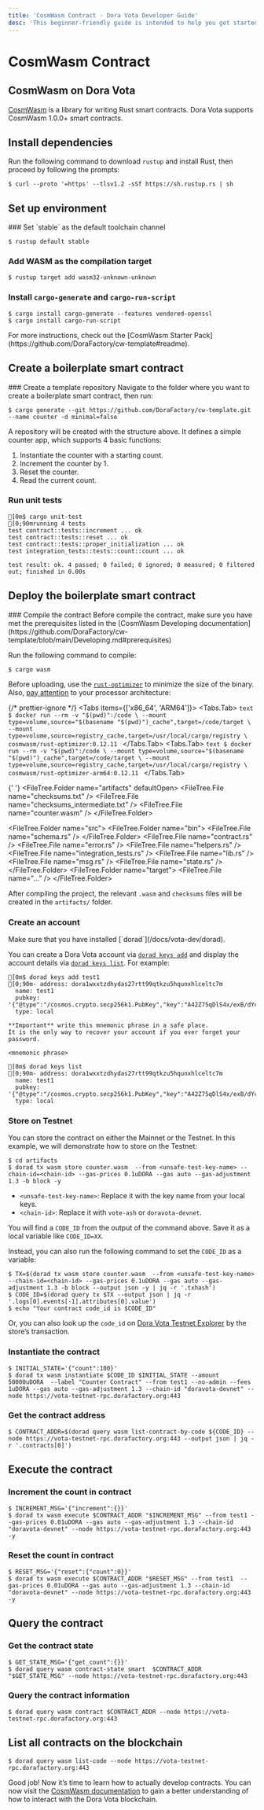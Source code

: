 ```yaml
---
title: 'CosmWasm Contract · Dora Vota Developer Guide'
desc: 'This beginner-friendly guide is intended to help you get started with Dora Vota and build on it.'
---
```



# CosmWasm Contract

## CosmWasm on Dora Vota

[CosmWasm](https://cosmwasm.com/) is a library for writing Rust smart contracts. Dora Vota supports CosmWasm 1.0.0+ smart contracts.

## Install dependencies

Run the following command to download `rustup` and install Rust, then proceed by following the prompts:

```ansi filename="Terminal"
$ curl --proto '=https' --tlsv1.2 -sSf https://sh.rustup.rs | sh
```

## Set up environment

<Steps>
### Set `stable` as the default toolchain channel

```ansi filename="Terminal"
$ rustup default stable
```

### Add WASM as the compilation target

```ansi filename="Terminal"
$ rustup target add wasm32-unknown-unknown
```

### Install `cargo-generate` and `cargo-run-script`

```ansi filename="Terminal"
$ cargo install cargo-generate --features vendored-openssl
$ cargo install cargo-run-script
```

<Callout type="info">
  For more instructions, check out the [CosmWasm Starter
  Pack](https://github.com/DoraFactory/cw-template#readme).
</Callout>

</Steps>

## Create a boilerplate smart contract

<Steps>
### Create a template repository
Navigate to the folder where you want to create a boilerplate smart contract, then run:

```ansi filename="Terminal"
$ cargo generate --git https://github.com/DoraFactory/cw-template.git --name counter -d minimal=false
```

<FileTree>
  <FileTree.File name="Cargo.toml" />
  <FileTree.File name="Developing.md" />
  <FileTree.File name="Importing.md" />
  <FileTree.File name="LICENSE" />
  <FileTree.File name="NOTICE" />
  <FileTree.File name="Publishing.md" />
  <FileTree.File name="README.md" />
  <FileTree.Folder name="src" defaultOpen>
    <FileTree.Folder name="bin" defaultOpen>
      <FileTree.File name="schema.rs" />
    </FileTree.Folder>
    <FileTree.File name="contract.rs" />
    <FileTree.File name="error.rs" />
    <FileTree.File name="helpers.rs" />
    <FileTree.File name="integration_tests.rs" />
    <FileTree.File name="lib.rs" />
    <FileTree.File name="msg.rs" />
    <FileTree.File name="state.rs" />
  </FileTree.Folder>
</FileTree>

A repository will be created with the structure above. It defines a simple counter app, which supports 4 basic functions:

1. Instantiate the counter with a starting count.
2. Increment the counter by 1.
3. Reset the counter.
4. Read the current count.

### Run unit tests

```ansi filename="Terminal"
[0m$ cargo unit-test
[0;90mrunning 4 tests
test contract::tests::increment ... ok
test contract::tests::reset ... ok
test contract::tests::proper_initialization ... ok
test integration_tests::tests::count::count ... ok

test result: ok. 4 passed; 0 failed; 0 ignored; 0 measured; 0 filtered out; finished in 0.00s
```

</Steps>

## Deploy the boilerplate smart contract

<Steps>
### Compile the contract

<Callout type="info">
  Before compile the contract, make sure you have met the prerequisites listed
  in the [CosmWasm Developing
  documentation](https://github.com/DoraFactory/cw-template/blob/main/Developing.md#prerequisites)
</Callout>

Run the following command to compile:

```ansi filename="Terminal"
$ cargo wasm
```

Before uploading, use the [`rust-optimizer`](https://github.com/CosmWasm/rust-optimizer) to minimize the size of the binary. Also, [pay attention](https://github.com/CosmWasm/rust-optimizer#notice) to your processor architecture:

{/* prettier-ignore */}
<Tabs items={['x86_64', 'ARM64']}>
  <Tabs.Tab>
    ```text
    $ docker run --rm -v "$(pwd)":/code \
      --mount type=volume,source="$(basename "$(pwd)")_cache",target=/code/target \
      --mount type=volume,source=registry_cache,target=/usr/local/cargo/registry \
      cosmwasm/rust-optimizer:0.12.11
    ```
  </Tabs.Tab>
  <Tabs.Tab>
    ```text
    $ docker run --rm -v "$(pwd)":/code \
      --mount type=volume,source="$(basename "$(pwd)")_cache",target=/code/target \
      --mount type=volume,source=registry_cache,target=/usr/local/cargo/registry \
      cosmwasm/rust-optimizer-arm64:0.12.11
    ```
  </Tabs.Tab>
</Tabs>

<FileTree>
  <FileTree.File name="Cargo.lock" />
  <FileTree.File name="Cargo.toml" />
  <FileTree.File name="Developing.md" />
  <FileTree.File name="Importing.md" />
  <FileTree.File name="LICENSE" />
  <FileTree.File name="NOTICE" />
  <FileTree.File name="Publishing.md" />
  <FileTree.File name="README.md" />

{' '}
<FileTree.Folder name="artifacts" defaultOpen>
  <FileTree.File name="checksums.txt" />
  <FileTree.File name="checksums_intermediate.txt" />
  <FileTree.File name="counter.wasm" />
</FileTree.Folder>

  <FileTree.Folder name="src">
    <FileTree.Folder name="bin">
      <FileTree.File name="schema.rs" />
    </FileTree.Folder>
    <FileTree.File name="contract.rs" />
    <FileTree.File name="error.rs" />
    <FileTree.File name="helpers.rs" />
    <FileTree.File name="integration_tests.rs" />
    <FileTree.File name="lib.rs" />
    <FileTree.File name="msg.rs" />
    <FileTree.File name="state.rs" />
  </FileTree.Folder>
  <FileTree.Folder name="target">
    <FileTree.File name="…" />
  </FileTree.Folder>
</FileTree>

After compiling the project, the relevant `.wasm` and `checksums` files will be created in the `artifacts/` folder.

### Create an account

<Callout type="info">
  Make sure that you have installed [`dorad`](/docs/vota-dev/dorad).
</Callout>

You can create a Dora Vota account via [`dorad keys add`](/docs/vota-dev/dorad#dorad-keys-add) and display the account details via [`dorad keys list`](/docs/vota-dev/dorad#dorad-keys-list). For example:

```ansi filename="Terminal"
[0m$ dorad keys add test1
[0;90m- address: dora1wxxtzdhydas27rtt99qtkzu5hqunxhlceltc7m
  name: test1
  pubkey: '{"@type":"/cosmos.crypto.secp256k1.PubKey","key":"A42Z75qDlS4x/exB/dYc5AcVTUPzvoKYFsMc0lT7AFa5"}'
  type: local

**Important** write this mnemonic phrase in a safe place.
It is the only way to recover your account if you ever forget your password.

<mnemonic phrase>
```

```ansi filename="Terminal"
[0m$ dorad keys list
[0;90m- address: dora1wxxtzdhydas27rtt99qtkzu5hqunxhlceltc7m
  name: test1
  pubkey: '{"@type":"/cosmos.crypto.secp256k1.PubKey","key":"A42Z75qDlS4x/exB/dYc5AcVTUPzvoKYFsMc0lT7AFa5"}'
  type: local
```

### Store on Testnet

You can store the contract on either the Mainnet or the Testnet. In this example, we will demonstrate how to store on the Testnet:

```ansi filename="Terminal"
$ cd artifacts
$ dorad tx wasm store counter.wasm  --from <unsafe-test-key-name> --chain-id=<chain-id> --gas-prices 0.1uDORA --gas auto --gas-adjustment 1.3 -b block -y
```

- `<unsafe-test-key-name>`: Replace it with the key name from your local keys.
- `<chain-id>`: Replace it with `vote-ash` or `doravota-devnet`.

You will find a `CODE_ID` from the output of the command above. Save it as a local variable like `CODE_ID=XX`.

Instead, you can also run the following command to set the `CODE_ID` as a variable:

```ansi filename="Terminal"
$ TX=$(dorad tx wasm store counter.wasm  --from <unsafe-test-key-name> --chain-id=<chain-id> --gas-prices 0.1uDORA --gas auto --gas-adjustment 1.3 -b block --output json -y | jq -r '.txhash')
$ CODE_ID=$(dorad query tx $TX --output json | jq -r '.logs[0].events[-1].attributes[0].value')
$ echo "Your contract code_id is $CODE_ID"
```

Or, you can also look up the `code_id` on [Dora Vota Testnet Explorer](https://vota-testnet-explorer.dorafactory.org) by the store’s transaction.

### Instantiate the contract

```ansi filename="Terminal"
$ INITIAL_STATE='{"count":100}'
$ dorad tx wasm instantiate $CODE_ID $INITIAL_STATE --amount 50000uDORA  --label "Counter Contract" --from test1 --no-admin --fees 1uDORA --gas auto --gas-adjustment 1.3 --chain-id "doravota-devnet" --node https://vota-testnet-rpc.dorafactory.org:443
```

### Get the contract address

```ansi filename="Terminal"
$ CONTRACT_ADDR=$(dorad query wasm list-contract-by-code ${CODE_ID} --node https://vota-testnet-rpc.dorafactory.org:443 --output json | jq -r '.contracts[0]')
```

</Steps>

## Execute the contract

### Increment the count in contract

```ansi filename="Terminal"
$ INCREMENT_MSG='{"increment":{}}'
$ dorad tx wasm execute $CONTRACT_ADDR "$INCREMENT_MSG" --from test1 --gas-prices 0.01uDORA --gas auto --gas-adjustment 1.3 --chain-id "doravota-devnet" --node https://vota-testnet-rpc.dorafactory.org:443 -y
```

### Reset the count in contract

```ansi filename="Terminal"
$ RESET_MSG='{"reset":{"count":0}}'
$ dorad tx wasm execute $CONTRACT_ADDR "$RESET_MSG" --from test1  --gas-prices 0.01uDORA --gas auto --gas-adjustment 1.3 --chain-id "doravota-devnet" --node https://vota-testnet-rpc.dorafactory.org:443 -y
```

## Query the contract

### Get the contract state

```ansi filename="Terminal"
$ GET_STATE_MSG='{"get_count":{}}'
$ dorad query wasm contract-state smart  $CONTRACT_ADDR "$GET_STATE_MSG" --node https://vota-testnet-rpc.dorafactory.org:443
```

### Query the contract information

```ansi filename="Terminal"
$ dorad query wasm contract $CONTRACT_ADDR --node https://vota-testnet-rpc.dorafactory.org:443
```

## List all contracts on the blockchain

```ansi filename="Terminal"
$ dorad query wasm list-code --node https://vota-testnet-rpc.dorafactory.org:443
```

Good job! Now it’s time to learn how to actually develop contracts. You can now visit the [CosmWasm documentation](/docs/vota-dev/resources#cosmwasm-docs) to gain a better understanding of how to interact with the Dora Vota blockchain.
